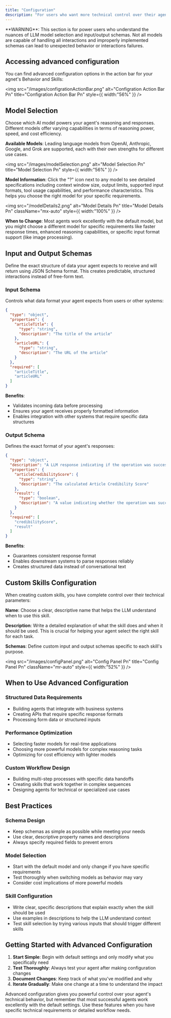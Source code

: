 ```yaml
---
title: "Configuration"
description: "For users who want more technical control over their agent's behavior, AppyAI provides advanced configuration options through the Configuration panel. Access this by clicking the settings icon in the action bar while editing your agent."
---
```


<Danger>
  **WARNING**: This section is for power users who understand the nuances of LLM model selection and input/output schemas. Not all models are capable of handling all interactions and improperly implemented schemas can lead to unexpected behavior or interactions failures. 
</Danger>

## Accessing advanced configuration

You can find advanced configuration options in the action bar for your agnet's Behavior and Skills:

<img
  src="/images/configrationActionBar.png"
  alt="Configration Action Bar Pn"
  title="Configration Action Bar Pn"
  style={{ width:"56%" }}
/>

## Model Selection

Choose which AI model powers your agent's reasoning and responses. Different models offer varying capabilities in terms of reasoning power, speed, and cost efficiency.

**Available Models**: Leading language models from OpenAI, Anthropic, Google, and Grok are supported, each with their own strengths for different use cases.

<img
  src="/images/modelSelection.png"
  alt="Model Selection Pn"
  title="Model Selection Pn"
  style={{ width:"56%" }}
/>

**Model Information**: Click the "?" icon next to any model to see detailed specifications including context window size, output limits, supported input formats, tool usage capabilities, and performance characteristics. This helps you choose the right model for your specific requirements.

<img
  src="/modelDetails2.png"
  alt="Model Details Pn"
  title="Model Details Pn"
  className="mx-auto"
  style={{ width:"100%" }}
/>

**When to Change**: Most agents work excellently with the default model, but you might choose a different model for specific requirements like faster response times, enhanced reasoning capabilities, or specific input format support (like image processing).

## Input and Output Schemas

Define the exact structure of data your agent expects to receive and will return using JSON Schema format. This creates predictable, structured interactions instead of free-form text.

### Input Schema

Controls what data format your agent expects from users or other systems:

```json
{
  "type": "object",
  "properties": {
    "articleTitle": {
      "type": "string",
      "description": "The title of the article"
    },
    "articleURL": {
      "type": "string",
      "description": "The URL of the article"
    }
  },
  "required": [
    "articleTitle",
    "articleURL"
  ]
}
```

**Benefits**:

- Validates incoming data before processing
- Ensures your agent receives properly formatted information
- Enables integration with other systems that require specific data structures

### Output Schema

Defines the exact format of your agent's responses:

```json
{
  "type": "object",
  "description": "A LLM response indicating if the operation was successful",
  "properties": {
    "articleCredibilityScore": {
      "type": "string",
      "description": "The calculated Article Credibility Score"
    },
    "result": {
      "type": "boolean",
      "description": "A value indicating whether the operation was successful"
    }
  },
  "required": [
    "credibilityScore",
    "result"
  ]
}
```

**Benefits**:

- Guarantees consistent response format
- Enables downstream systems to parse responses reliably
- Creates structured data instead of conversational text

## Custom Skills Configuration

When creating custom skills, you have complete control over their technical parameters:

**Name**: Choose a clear, descriptive name that helps the LLM understand when to use this skill.

**Description**: Write a detailed explanation of what the skill does and when it should be used. This is crucial for helping your agent select the right skill for each task.

**Schemas**: Define custom input and output schemas specific to each skill's purpose.

<img
  src="/images/configPanel.png"
  alt="Config Panel Pn"
  title="Config Panel Pn"
  className="mr-auto"
  style={{ width:"52%" }}
/>

## When to Use Advanced Configuration

### Structured Data Requirements

- Building agents that integrate with business systems
- Creating APIs that require specific response formats
- Processing form data or structured inputs

### Performance Optimization

- Selecting faster models for real-time applications
- Choosing more powerful models for complex reasoning tasks
- Optimizing for cost efficiency with lighter models

### Custom Workflow Design

- Building multi-step processes with specific data handoffs
- Creating skills that work together in complex sequences
- Designing agents for technical or specialized use cases

## Best Practices

### Schema Design

- Keep schemas as simple as possible while meeting your needs
- Use clear, descriptive property names and descriptions
- Always specify required fields to prevent errors

### Model Selection

- Start with the default model and only change if you have specific requirements
- Test thoroughly when switching models as behavior may vary
- Consider cost implications of more powerful models

### Skill Configuration

- Write clear, specific descriptions that explain exactly when the skill should be used
- Use examples in descriptions to help the LLM understand context
- Test skill selection by trying various inputs that should trigger different skills

## Getting Started with Advanced Configuration

1. **Start Simple**: Begin with default settings and only modify what you specifically need
2. **Test Thoroughly**: Always test your agent after making configuration changes
3. **Document Changes**: Keep track of what you've modified and why
4. **Iterate Gradually**: Make one change at a time to understand the impact

Advanced configuration gives you powerful control over your agent's technical behavior, but remember that most successful agents work excellently with the default settings. Use these features when you have specific technical requirements or detailed workflow needs.